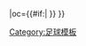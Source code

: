 {{fb team |t=-{zh-hans:布拉格斯巴达;zh-hant:布拉格斯巴達;}- |tan=布拉格斯巴達|tc=CZE |abb={{#if:{{{abb|}}}|SPA{{0}}}} |oc={{#if:{{{oc|}}}|{{{oc}}} }} }}<!--
--><noinclude>[[Category:足球模板]]</noinclude>
